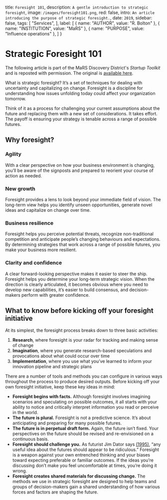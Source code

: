 
  title: `Foresight 101`,
  description: `A gentle introduction to strategic foresight`,
  image: `/images/foresight101.png`,
  red: false,
  intro: `An article introducing the purpose of strategic foresight.`,
  date: `2019`,
  sidebar: false,
  tags: [
    "Services",
  ],
  label: [
    {
      name: "AUTHOR",
      value: "R. Bolton"
    },
    {
      name: "INSTITUTION",
      value: "MaRS"
    },
    {
      name: "PURPOSE",
      value: "Influence operations"
    },
  ]
}


# Strategic Foresight 101
The following article is part of the MaRS Discovery District's _Startup Toolkit_ and is reposted with permission. The original is [available here](https://learn.marsdd.com/article/strategic-foresight-for-smes-and-startups/).

<Label meta={meta} />

What is strategic foresight? It’s a set of techniques for dealing with uncertainty and capitalizing on change. Foresight is a discipline for understanding how issues unfolding today could affect your organization tomorrow.

Think of it as a process for challenging your current assumptions about the future and replacing them with a new set of considerations. It takes effort. The payoff is ensuring your strategy is tenable across a range of possible futures.

## Why foresight?

### Agility
With a clear perspective on how your business environment is changing, you’ll be aware of the signposts and prepared to reorient your course of action as needed.

### New growth
Foresight provides a lens to look beyond your immediate field of vision. The long-term view helps you identify unseen opportunities, generate novel ideas and capitalize on change over time.

### Business resilience
Foresight helps you perceive potential threats, recognize non-traditional competition and anticipate people’s changing behaviours and expectations. By determining strategies that work across a range of possible futures, you make your business more resilient.

### Clarity and confidence
A clear forward-looking perspective makes it easier to steer the ship. Foresight helps you determine your long-term strategic vision. When the direction is clearly articulated, it becomes obvious where you need to develop new capabilities, it’s easier to build consensus, and decision-makers perform with greater confidence.

## What to know before kicking off your foresight initiative
At its simplest, the foresight process breaks down to three basic activities:

1) **Research**, where foresight is your radar for tracking and making sense of change
2) **Imagination**, where you generate research-based speculations and provocations about what could occur over time
3) **Implementation**, where you use what you’ve learned to inform your innovation pipeline and strategic plans

There are a number of tools and methods you can configure in various ways throughout the process to produce desired outputs. Before kicking off your own foresight initiative, keep these key ideas in mind:

+ **Foresight begins with facts.** Although foresight involves imagining scenarios and speculating on possible outcomes, it all starts with your ability to notice and critically interpret information you read or perceive in the world.
+ **The future is plural.** Foresight is not a predictive science. It’s about anticipating and preparing for many possible futures.
+ **The future is in perpetual draft form.** Again, the future isn’t fixed. Your perspectives on the future should be revised and re-envisioned on a continuous basis.
+ **Foresight should challenge you.** As futurist Jim Dator says [(1995)](https://www.benlandau.com/wp-content/uploads/2015/06/Dator-What-FS-is.pdf), “any useful idea about the futures should appear to be ridiculous.” Foresight is a weapon against your own entrenched thinking and your biases toward expecting preferable or familiar outcomes. If the ideas you’re discussing don’t make you feel uncomfortable at times, you’re doing it wrong.
+ **Foresight creates shared materials for discussing change.** The methods we use in strategic foresight are designed to help teams and groups of decision-makers gain a shared understanding of how various forces and factors are shaping the future.

